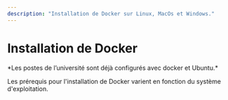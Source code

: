 ```yaml
---
description: "Installation de Docker sur Linux, MacOs et Windows."
---
```


# Installation de Docker
<Callout type='info' emoji="⚠️">
*Les postes de l’université sont déjà configurés avec docker et Ubuntu.*
</Callout>

Les prérequis pour l'installation de Docker varient en fonction du système d'exploitation.

<Cards>
  <Cards.Card title="Windows" href="/docker/installation/windows" />
  <Cards.Card title="Linux" href="/docker/installation/linux" />
  <Cards.Card title="macOS" href="/docker/installation/macOS" />
</Cards>